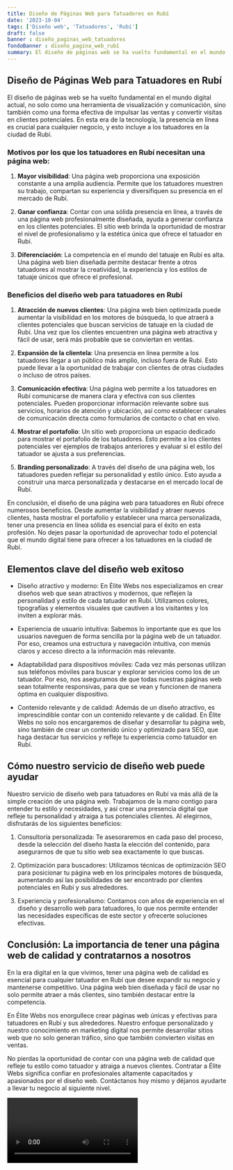 ```yaml
---
title: Diseño de Páginas Web para Tatuadores en Rubí
date: '2023-10-04'
tags: ['Diseño web', 'Tatuadores', 'Rubí']
draft: false
banner : diseño_paginas_web_tatuadores
fondoBanner : diseño_pagina_web_rubí
summary: El diseño de páginas web se ha vuelto fundamental en el mundo digital actual, no solo como una herramienta de visualización y comunicación, sino también como una forma efectiva de impulsar las ventas y convertir visitas en clientes potenciales. En esta era de la tecnología, la presencia en línea es crucial para cualquier negocio, y esto incluye a los tatuadores en la ciudad de Rubí.
---
```


## Diseño de Páginas Web para Tatuadores en Rubí

El diseño de páginas web se ha vuelto fundamental en el mundo digital actual, no solo como una herramienta de visualización y comunicación, sino también como una forma efectiva de impulsar las ventas y convertir visitas en clientes potenciales. En esta era de la tecnología, la presencia en línea es crucial para cualquier negocio, y esto incluye a los tatuadores en la ciudad de Rubí.

### Motivos por los que los tatuadores en Rubí necesitan una página web:

1. **Mayor visibilidad**: Una página web proporciona una exposición constante a una amplia audiencia. Permite que los tatuadores muestren su trabajo, compartan su experiencia y diversifiquen su presencia en el mercado de Rubí.

2. **Ganar confianza**: Contar con una sólida presencia en línea, a través de una página web profesionalmente diseñada, ayuda a generar confianza en los clientes potenciales. El sitio web brinda la oportunidad de mostrar el nivel de profesionalismo y la estética única que ofrece el tatuador en Rubí.

3. **Diferenciación**: La competencia en el mundo del tatuaje en Rubí es alta. Una página web bien diseñada permite destacar frente a otros tatuadores al mostrar la creatividad, la experiencia y los estilos de tatuaje únicos que ofrece el profesional.

### Beneficios del diseño web para tatuadores en Rubí

1. **Atracción de nuevos clientes**: Una página web bien optimizada puede aumentar la visibilidad en los motores de búsqueda, lo que atraerá a clientes potenciales que buscan servicios de tatuaje en la ciudad de Rubí. Una vez que los clientes encuentren una página web atractiva y fácil de usar, será más probable que se conviertan en ventas.

2. **Expansión de la clientela**: Una presencia en línea permite a los tatuadores llegar a un público más amplio, incluso fuera de Rubí. Esto puede llevar a la oportunidad de trabajar con clientes de otras ciudades o incluso de otros países.

3. **Comunicación efectiva**: Una página web permite a los tatuadores en Rubí comunicarse de manera clara y efectiva con sus clientes potenciales. Pueden proporcionar información relevante sobre sus servicios, horarios de atención y ubicación, así como establecer canales de comunicación directa como formularios de contacto o chat en vivo.

4. **Mostrar el portafolio**: Un sitio web proporciona un espacio dedicado para mostrar el portafolio de los tatuadores. Esto permite a los clientes potenciales ver ejemplos de trabajos anteriores y evaluar si el estilo del tatuador se ajusta a sus preferencias.

5. **Branding personalizado**: A través del diseño de una página web, los tatuadores pueden reflejar su personalidad y estilo único. Esto ayuda a construir una marca personalizada y destacarse en el mercado local de Rubí.

En conclusión, el diseño de una página web para tatuadores en Rubí ofrece numerosos beneficios. Desde aumentar la visibilidad y atraer nuevos clientes, hasta mostrar el portafolio y establecer una marca personalizada, tener una presencia en línea sólida es esencial para el éxito en esta profesión. No dejes pasar la oportunidad de aprovechar todo el potencial que el mundo digital tiene para ofrecer a los tatuadores en la ciudad de Rubí.

<GifSeo />

<Cta />

## Elementos clave del diseño web exitoso

- Diseño atractivo y moderno: En Élite Webs nos especializamos en crear diseños web que sean atractivos y modernos, que reflejen la personalidad y estilo de cada tatuador en Rubí. Utilizamos colores, tipografías y elementos visuales que cautiven a los visitantes y los inviten a explorar más.

- Experiencia de usuario intuitiva: Sabemos lo importante que es que los usuarios naveguen de forma sencilla por la página web de un tatuador. Por eso, creamos una estructura y navegación intuitiva, con menús claros y acceso directo a la información más relevante. 

- Adaptabilidad para dispositivos móviles: Cada vez más personas utilizan sus teléfonos móviles para buscar y explorar servicios como los de un tatuador. Por eso, nos aseguramos de que todas nuestras páginas web sean totalmente responsivas, para que se vean y funcionen de manera óptima en cualquier dispositivo.

- Contenido relevante y de calidad: Además de un diseño atractivo, es imprescindible contar con un contenido relevante y de calidad. En Élite Webs no solo nos encargaremos de diseñar y desarrollar tu página web, sino también de crear un contenido único y optimizado para SEO, que haga destacar tus servicios y refleje tu experiencia como tatuador en Rubí.

## Cómo nuestro servicio de diseño web puede ayudar

Nuestro servicio de diseño web para tatuadores en Rubí va más allá de la simple creación de una página web. Trabajamos de la mano contigo para entender tu estilo y necesidades, y así crear una presencia digital que refleje tu personalidad y atraiga a tus potenciales clientes. Al elegirnos, disfrutarás de los siguientes beneficios:

1. Consultoría personalizada: Te asesoraremos en cada paso del proceso, desde la selección del diseño hasta la elección del contenido, para asegurarnos de que tu sitio web sea exactamente lo que buscas.

2. Optimización para buscadores: Utilizamos técnicas de optimización SEO para posicionar tu página web en los principales motores de búsqueda, aumentando así las posibilidades de ser encontrado por clientes potenciales en Rubí y sus alrededores.

3. Experiencia y profesionalismo: Contamos con años de experiencia en el diseño y desarrollo web para tatuadores, lo que nos permite entender las necesidades específicas de este sector y ofrecerte soluciones efectivas.

## Conclusión: La importancia de tener una página web de calidad y contratarnos a nosotros

En la era digital en la que vivimos, tener una página web de calidad es esencial para cualquier tatuador en Rubí que desee expandir su negocio y mantenerse competitivo. Una página web bien diseñada y fácil de usar no solo permite atraer a más clientes, sino también destacar entre la competencia.

En Élite Webs nos enorgullece crear páginas web únicas y efectivas para tatuadores en Rubí y sus alrededores. Nuestro enfoque personalizado y nuestro conocimiento en marketing digital nos permite desarrollar sitios web que no solo generan tráfico, sino que también convierten visitas en ventas.

No pierdas la oportunidad de contar con una página web de calidad que refleje tu estilo como tatuador y atraiga a nuevos clientes. Contratar a Élite Webs significa confiar en profesionales altamente capacitados y apasionados por el diseño web. Contáctanos hoy mismo y déjanos ayudarte a llevar tu negocio al siguiente nivel.

<Video />

<CtaBot job='Tatuadores' city='Rubí'/>

<Gmaps query='Rubí+españa+maps' />